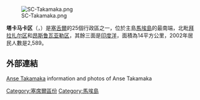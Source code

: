 [[Image:SC-Takamaka.png|thumb]]

'''塔卡马卡区'''（{{lang-fr|Takamaka}}，{{IPA-fr|takamaka}}）是[[塞舌爾|塞舌爾]]的25個行政區之一，位於主島[[馬埃島|馬埃島]]的最南端，北毗[[拜拉扎尔区|拜拉扎尔区]]和[[昂斯鲁瓦亚勒区|昂斯鲁瓦亚勒区]]，其餘三面是[[印度洋|印度洋]]，面積為14平方公里，2002年居民人數是2,589。

==外部連結==
[http://www.iloveseychelles.com/beaches/anse-takamaka/ Anse Takamaka] {{Wayback|url=http://www.iloveseychelles.com/beaches/anse-takamaka/ |date=20150722093752 }} information and photos of Anse Takamaka

{{coord|4|47|S|55|31|E|region:SC_type:adm1st_source:GNS-enwiki|display=title}}

{{塞舌爾行政區劃}}

{{DEFAULTSORT:Takamaka}}
[[Category:塞席爾區份|Category:塞席爾區份]]
[[Category:馬埃島|Category:馬埃島]]

{{Seychelles-geo-stub}}